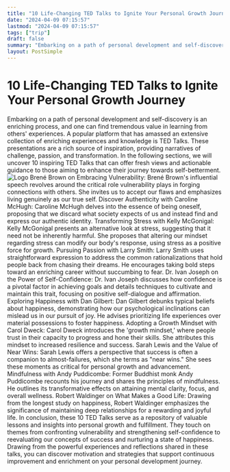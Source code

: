```yaml
---
title: "10 Life-Changing TED Talks to Ignite Your Personal Growth Journey"
date: "2024-04-09 07:15:57"
lastmod: "2024-04-09 07:15:57"
tags: ["trip"]
draft: false
summary: "Embarking on a path of personal development and self-discovery is an enriching process, and one can find tremendous value in learning from others' experiences. A popular platform that has amassed an extensive collection of enriching experiences and knowledge is TED Talks. These presentations are a rich source of inspiration, providing narratives of challenge, passion, and transformation. In the following sections, we will uncover 10 inspiring TED Talks that can offer fresh views and actionable guidance to those aiming to enhance their journey towards self-betterment."
layout: PostSimple
---
```

# 10 Life-Changing TED Talks to Ignite Your Personal Growth Journey
Embarking on a path of personal development and self-discovery is an enriching process, and one can find tremendous value in learning from others' experiences. A popular platform that has amassed an extensive collection of enriching experiences and knowledge is TED Talks. These presentations are a rich source of inspiration, providing narratives of challenge, passion, and transformation. In the following sections, we will uncover 10 inspiring TED Talks that can offer fresh views and actionable guidance to those aiming to enhance their journey towards self-betterment.
<img alt="Logo" src="https://cdn.seniorsselection.com/src_image/337998d139294fb313a3bd66abe2c091.webp"/>
Brené Brown on Embracing Vulnerability:
Brené Brown's influential speech revolves around the critical role vulnerability plays in forging connections with others. She invites us to accept our flaws and emphasizes living genuinely as our true self.
Discover Authenticity with Caroline McHugh:
Caroline McHugh delves into the essence of being oneself, proposing that we discard what society expects of us and instead find and express our authentic identity.
Transforming Stress with Kelly McGonigal:
Kelly McGonigal presents an alternative look at stress, suggesting that it need not be inherently harmful. She proposes that altering our mindset regarding stress can modify our body's response, using stress as a positive force for growth.
Pursuing Passion with Larry Smith:
Larry Smith uses straightforward expression to address the common rationalizations that hold people back from chasing their dreams. He encourages taking bold steps toward an enriching career without succumbing to fear.
Dr. Ivan Joseph on the Power of Self-Confidence:
Dr. Ivan Joseph discusses how confidence is a pivotal factor in achieving goals and details techniques to cultivate and maintain this trait, focusing on positive self-dialogue and affirmation.
Exploring Happiness with Dan Gilbert:
Dan Gilbert debunks typical beliefs about happiness, demonstrating how our psychological inclinations can mislead us in our pursuit of joy. He advises prioritizing life experiences over material possessions to foster happiness.
Adopting a Growth Mindset with Carol Dweck:
Carol Dweck introduces the 'growth mindset,' where people trust in their capacity to progress and hone their skills. She attributes this mindset to increased resilience and success.
Sarah Lewis and the Value of Near Wins:
Sarah Lewis offers a perspective that success is often a companion to almost-failures, which she terms as "near wins." She sees these moments as critical for personal growth and advancement.
Mindfulness with Andy Puddicombe:
Former Buddhist monk Andy Puddicombe recounts his journey and shares the principles of mindfulness. He outlines its transformative effects on attaining mental clarity, focus, and overall wellness.
Robert Waldinger on What Makes a Good Life:
Drawing from the longest study on happiness, Robert Waldinger emphasizes the significance of maintaining deep relationships for a rewarding and joyful life.
In conclusion, these 10 TED Talks serve as a repository of valuable lessons and insights into personal growth and fulfillment. They touch on themes from confronting vulnerability and strengthening self-confidence to reevaluating our concepts of success and nurturing a state of happiness. Drawing from the powerful experiences and reflections shared in these talks, you can discover motivation and strategies that support continuous improvement and enrichment on your personal development journey.
        